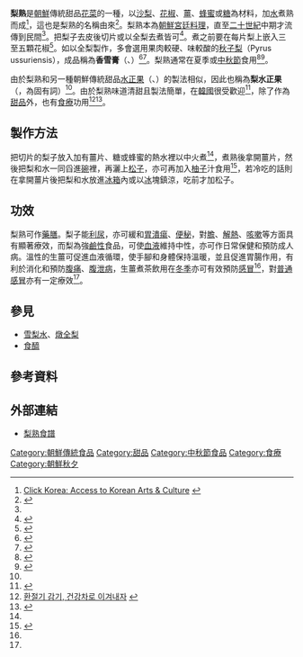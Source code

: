 {{Infobox Korean name
|img=Korean beverage-Baesuk-01.jpg
|caption=加入[[朝鮮米糕|朝鮮米糕]]同吃的梨熟
|hangul=배숙 / 이숙
|hanja=배熟 / 梨熟
|rr=baesuk / isuk 
|mr=paesuk / isuk 
}}
'''梨熟'''是[[朝鮮半島|朝鮮]]傳統甜品[[花菜_(甜品)|花菜]]的一種，以[[沙梨|沙梨]]、[[花椒|花椒]]、[[薑|薑]]、[[蜂蜜|蜂蜜]]或[[糖|糖]]為材料，加[[水|水]]煮熟而成<ref>[http://www.clickkorea.org/Food/foodguide_view.asp?menubar=4&page=&sendpage=foodSearchList_2.asp&idx=376 Click Korea: Access to Korean Arts & Culture<!-- Bot generated title -->] {{webarchive|url=https://web.archive.org/web/20110719021840/http://www.clickkorea.org/Food/foodguide_view.asp?menubar=4&page=&sendpage=foodSearchList_2.asp&idx=376 |date=2011-07-19 }}</ref>，這也是梨熟的名稱由來<ref name="encyber">{{cite web|url=http://www.encyber.com/search_w/ctdetail.php?masterno=72150&contentno=72150 |title=梨熟 (배숙) |publisher=[[斗山世界大百科事典|斗山世界大百科事典]] |accessdate=2008-05-19 |language=ko }}{{dead link|date=六月 2017 |bot=InternetArchiveBot }}</ref>。梨熟本為[[朝鮮宮廷料理|朝鮮宮廷料理]]，直至[[二十世紀|二十世紀]]中期才流傳到民間<ref name="encyber" />。把梨子去皮後切片或以全梨去煮皆可<ref>{{Cite web |url=http://www.digitalorganic.net/bbs/board.php?bo_table=welbeing&wr_id=3 |title=잡지 > 참살이 > 배숙<!-- Bot generated title --> |accessdate=2008-12-29 |archive-date=2011-07-23 |archive-url=https://web.archive.org/web/20110723102605/http://www.digitalorganic.net/bbs/board.php?bo_table=welbeing&wr_id=3 |dead-url=no }}</ref>。煮之前要在每片梨上嵌入三至五顆花椒<ref name="food in Korea">{{cite web |url=http://www.foodinkorea.org/eng_food/foodculture/foodculture1_6_b.jsp |title=Baesuk (Cooked Pear) |publisher=Korea Agro-Fisheries Trade Corporation |accessdate=2008-05-19 |language=en |archive-date=2008-04-23 |archive-url=https://web.archive.org/web/20080423235811/http://www.foodinkorea.org/eng_food/foodculture/foodculture1_6_b.jsp |dead-url=no }}</ref>。如以全梨製作，多會選用果肉較硬、味較酸的[[秋子梨|秋子梨]]（Pyrus ussuriensis），成品稱為'''香雪膏'''（{{lang|ko|향설고}}、{{lang|ko|香雪膏}}）<ref>{{cite web |url=http://www.sanrimji.com/pdf/2004/11/200411086(1).pdf |title=서울의 희귀종 문배나무 기준 표본목 |language=ko |accessdate=2008-06-16 |author=Ju Jinsun (주진순) |publisher=National Forestry Cooperatives Federation |archive-date=2005-05-24 |archive-url=https://web.archive.org/web/20050524053402/http://www.sanrimji.com/pdf/2004/11/200411086(1).pdf |dead-url=yes }}</ref><ref>{{cite web|url=http://alldic.empas.com/search/alldic.html?category=A&q=%C7%E2%BC%B3%B0%ED&x=11&y=6&wi=51&po=Y&wv=51&ob=1&ds=44 |title=香雪膏 |publisher=[[Empas|Empas Korean Dictionary]] |language=ko |accessdate=2008-06-16}}</ref>。梨熟通常在夏季或[[朝鮮秋夕|中秋節]]食用<ref>{{Cite web |url=http://www.kado.net/news/articleView.html?idxno=278346 |title=::: 강원도민일보 :::<!-- Bot generated title --> |accessdate=2008-12-29 |archive-date=2011-10-04 |archive-url=https://web.archive.org/web/20111004035909/http://www.kado.net/news/articleView.html?idxno=278346 |dead-url=no }}</ref><ref>{{Cite web |url=http://healthcare.evercare.co.kr/service_menu/webzine/wz_02_view.jsp?p_seq=198&p_subject=0004 |title=에버케어 헬스케어<!-- Bot generated title --> |accessdate=2008-12-29 |archive-date=2012-06-30 |archive-url=https://archive.today/20120630042547/http://healthcare.evercare.co.kr/service_menu/webzine/wz_02_view.jsp?p_seq=198&p_subject=0004 |dead-url=yes }}</ref>。

由於梨熟和另一種朝鮮傳統甜品[[水正果|水正果]]（{{lang|ko|수정과}}、{{lang|ko|水正果}}）的製法相似，因此也稱為'''梨水正果'''（{{lang|ko|배수정과}}，{{lang|ko|배}}為固有詞）<ref name="encyber" />。由於梨熟味道清甜且製法簡單，在[[韓國|韓國]]很受歡迎<ref>{{cite web|url=http://www.invil.org/english/speciality/fruit/pear/contents.jsp?con_no=854034&page_no=1 |title=Naju Pear |publisher=Information Newwork Village |accessdate=2008-05-19 |language=en |deadurl=yes |archiveurl=https://web.archive.org/web/20110718112215/http://www.invil.org/english/speciality/fruit/pear/contents.jsp?con_no=854034&page_no=1 |archivedate=2011-07-18 }}</ref>，除了作為[[甜品|甜品]]外，也有[[食療|食療]]功用<ref name="傷風">[http://huryoungman.co.kr/sik/health/2769 환절기 감기, 건강차로 이겨내자<!-- Bot generated title -->] {{webarchive|url=https://web.archive.org/web/20080804060357/http://www.huryoungman.co.kr/sik/health/2769 |date=2008-08-04 }}</ref><ref name="冰高麗蔘精茶梨熟">{{Cite web |url=http://www.nownews.com/2006/12/14/11015-2026256.htm |title=冰高麗蔘精茶梨熟 |accessdate=2008-12-29 |archive-date=2013-08-18 |archive-url=https://web.archive.org/web/20130818024736/http://www.nownews.com/2006/12/14/11015-2026256.htm |dead-url=no }}</ref>。

==製作方法==
把切片的梨子放入加有薑片、糖或蜂蜜的熱水裡以中火煮<ref name="encyber" />，煮熟後拿開薑片，然後把梨和水一同舀進[[碗|碗]]裡，再灑上[[松子|松子]]，亦可再加入[[柚子|柚子]]汁食用<ref name="encyKorea">{{cite web |url=http://100.empas.com/dicsearch/pentry.html?s=K&i=242441&v=46 |title=Baesuk (배숙) |publisher=[[Empas|Empas]] / [[EncyKorea|EncyKorea]] |accessdate=2008-05-19 |language=ko |archive-date=2007-03-21 |archive-url=https://web.archive.org/web/20070321143002/http://100.empas.com/dicsearch/pentry.html?s=K |dead-url=no }}</ref>，若冷吃的話則在拿開薑片後把梨和水放進[[冰箱|冰箱]]內或以[[冰|冰]]塊鎮涼，吃前才加松子。
==功效==
{{ctm}}
梨熟可作[[藥膳|藥膳]]。梨子能[[利尿|利尿]]，亦可緩和[[胃潰瘍|胃潰瘍]]、[[便秘|便秘]]，對[[膽|膽]]、[[解熱|解熱]]、[[咳嗽|咳嗽]]等方面具有顯著療效，而梨為強[[鹼性|鹼性]]食品，可使[[血液|血液]]維持中性，亦可作日常保健和預防成人病。溫性的生薑可促進血液循環，使手腳和身體保持溫暖，並且促進胃腸作用，有利於消化和預防[[腹痛|腹痛]]、[[泄瀉|腹泄病]]，生薑煮茶飲用在[[冬季|冬季]]亦可有效預防[[感冒|感冒]]<ref name="冰高麗蔘精茶梨熟" />，對[[普通感冒|普通感冒]]亦有一定療效<ref name="傷風" />。

==參見==
*[[雪梨水|雪梨水]]、[[燉全梨|燉全梨]]
*[[食醯|食醯]]
==參考資料==
<div class="references-small">
<references />
</div>
==外部連結==
*{{en}}[https://web.archive.org/web/20080401165623/http://dangam.changwon.go.kr/english/eng_persimmon/en_persimmon03.jsp 梨熟食譜] 

[[Category:朝鮮傳統食品|Category:朝鮮傳統食品]]
[[Category:甜品|Category:甜品]]
[[Category:中秋節食品|Category:中秋節食品]]
[[Category:食療|Category:食療]]
[[Category:朝鮮秋夕|Category:朝鮮秋夕]]